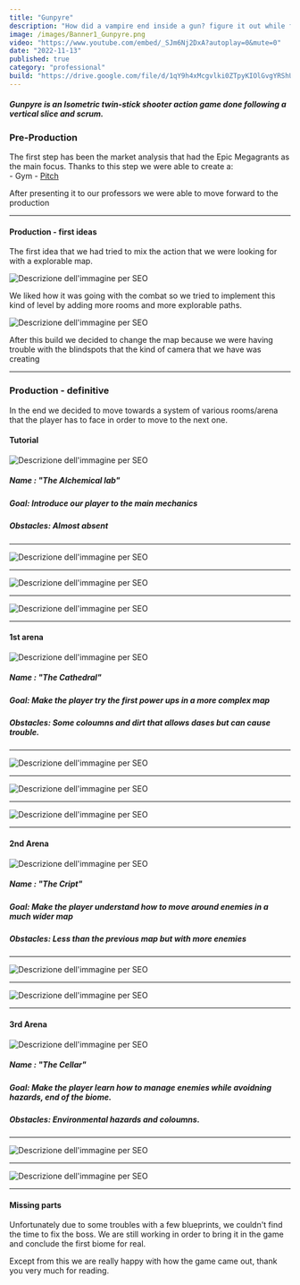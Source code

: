 ```yaml
---
title: "Gunpyre"
description: "How did a vampire end inside a gun? figure it out while fighting alongside your human companion"
image: /images/Banner1_Gunpyre.png
video: "https://www.youtube.com/embed/_SJm6Nj2DxA?autoplay=0&mute=0"
date: "2022-11-13"
published: true
category: "professional"
build: "https://drive.google.com/file/d/1qY9h4xMcgvlki0ZTpyKIOlGvgYRShUex/view?usp=drive_link"
---
```


##### Gunpyre is an Isometric twin-stick shooter action game done following a vertical slice and scrum.

### Pre-Production

The first step has been the market analysis that had the Epic Megagrants as the main focus. 
Thanks to this step we were able to create a:  
    - Gym
    - [Pitch](https://docs.google.com/presentation/d/1v2LLS3LenwYsFTRMSHs8DkjZoeKpMo8z/edit?usp=drive_link&ouid=108645303739542320091&rtpof=true&sd=true)

After presenting it to our professors we were able to move forward to the production

--- 

#### Production - first ideas 

The first idea that we had tried to mix the action that we were looking for with a explorable map. 

![Descrizione dell'immagine per SEO](/images/FirstIdea.png "First Idea")

We liked how it was going with the combat so we tried to implement this kind of level by adding more rooms 
and more explorable paths. 

![Descrizione dell'immagine per SEO](/images/SecondIdea.png "Second Idea")

After this build we decided to change the map because we were having trouble with the
blindspots that the kind of camera that we have was creating

---

### Production - definitive

In the end we decided to move towards a system of various rooms/arena that the player has 
to face in order to move to the next one. 

#### Tutorial

![Descrizione dell'immagine per SEO](/images/Tutorial.png "Turorial")

##### Name : "The Alchemical lab"
##### Goal: Introduce our player to the main mechanics 
##### Obstacles: Almost absent 

---

![Descrizione dell'immagine per SEO](/images/GifTuto1.gif "Finding Koltro")

---

![Descrizione dell'immagine per SEO](/images/GifTuto2.gif "Main mechanics")

--- 

![Descrizione dell'immagine per SEO](/images/GifTuto4.gif "Moving to the next area")

---

#### 1st arena

![Descrizione dell'immagine per SEO](/images/Arena1.png "The Cathedral")

##### Name : "The Cathedral"
##### Goal: Make the player try the first power ups in a more complex map 
##### Obstacles: Some coloumns and dirt that allows dases but can cause trouble.

--- 

![Descrizione dell'immagine per SEO](/images/GifArena1_1.gif "Fighting waves")

---

![Descrizione dell'immagine per SEO](/images/Arena1_2.gif "Choosing the upgrade")

---

![Descrizione dell'immagine per SEO](/images/Arena1_4.gif "Narrative spots")

---

#### 2nd Arena 

![Descrizione dell'immagine per SEO](/images/Arena2.png "The Cript")

##### Name : "The Cript"
##### Goal: Make the player understand how to move around enemies in a much wider map 
##### Obstacles: Less than the previous map but with more enemies

---

![Descrizione dell'immagine per SEO](/images/Arena2_1.gif "Bigger waves")

---

![Descrizione dell'immagine per SEO](/images/Arena2_3.gif "Narrative spot")

---

#### 3rd Arena

![Descrizione dell'immagine per SEO](/images/Arena3.png "The Cellar")

##### Name : "The Cellar"
##### Goal: Make the player learn how to manage enemies while avoidning hazards, end of the biome. 
##### Obstacles: Environmental hazards and coloumns. 

--- 

![Descrizione dell'immagine per SEO](/images/Arena3_1.gif "Fighting gets more challenging")

---

![Descrizione dell'immagine per SEO](/images/Arena3_3.gif "End of the biome")

---

#### Missing parts

Unfortunately due to some troubles with a few blueprints, we couldn't find the time to fix the boss. 
We are still working in order to bring it in the game and conclude the first biome for real. 

Except from this we are really happy with how the game came out, 
thank you very much for reading. 